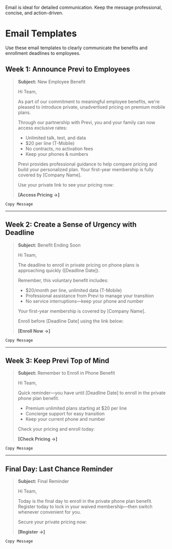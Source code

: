 
<Note>Email is ideal for detailed communication. Keep the message professional, concise, and action-driven.</Note>
# Email Templates
Use these email templates to clearly communicate the benefits and enrollment deadlines to employees.

## Week 1: Announce Previ to Employees

> **Subject:** New Employee Benefit
>
> Hi Team,
>
> As part of our commitment to meaningful employee benefits, we're pleased to introduce private, unadvertised pricing on premium mobile plans.
>
> Through our partnership with Previ, you and your family can now access exclusive rates:
>
> - Unlimited talk, text, and data
> - $20 per line (T-Mobile)
> - No contracts, no activation fees
> - Keep your phones & numbers
>
> Previ provides professional guidance to help compare pricing and build your personalized plan. Your first-year membership is fully covered by [Company Name].
>
> Use your private link to see your pricing now:
>
> **[Access Pricing →]**

`Copy Message`

---

## Week 2: Create a Sense of Urgency with Deadline

> **Subject:** Benefit Ending Soon
>
> Hi Team,
>
> The deadline to enroll in private pricing on phone plans is approaching quickly ([Deadline Date]).
>
> Remember, this voluntary benefit includes:
>
> - $20/month per line, unlimited data (T-Mobile)
> - Professional assistance from Previ to manage your transition
> - No service interruptions—keep your phone and number
>
> Your first-year membership is covered by [Company Name].
>
> Enroll before [Deadline Date] using the link below:
>
> **[Enroll Now →]**

`Copy Message`

---

## Week 3: Keep Previ Top of Mind

> **Subject:** Remember to Enroll in Phone Benefit
>
> Hi Team,
>
> Quick reminder—you have until [Deadline Date] to enroll in the private phone plan benefit.
>
> - Premium unlimited plans starting at $20 per line
> - Concierge support for easy transition
> - Keep your current phone and number
>
> Check your pricing and enroll today:
>
> **[Check Pricing →]**

`Copy Message`

---

## Final Day: Last Chance Reminder

> **Subject:** Final Reminder
>
> Hi Team,
>
> Today is the final day to enroll in the private phone plan benefit. Register today to lock in your waived membership—then switch whenever convenient for you.
>
> Secure your private pricing now:
>
> **[Register →]**

`Copy Message`